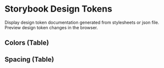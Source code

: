 
# Storybook Design Tokens

Display design token documentation generated from stylesheets or json file. Preview design token changes in the browser.

## Colors (Table)

<TokensTable tokens={desingTokens} category="colors" />

## Spacing (Table)

<TokensTable tokens={desingTokens} category="spacing" />
